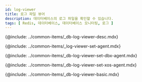 ```yaml
---
id: log-viewer
title: 로그 파일 뷰어
description: 데이터베이스의 로그 파일을 확인할 수 있습니다.
tags: [ Redis, 데이터베이스, 데이터베이스 모니터링, 로그 ]
---
```


<!-- 개요 -->
{@include: ../common-items/_db-log-viewer-desc.mdx}


<!-- 사용 설정 안내-->
{@include: ../common-items/_log-viewer-set-agent.mdx}

<!-- DBX 에이전트 -->
{@include: ../common-items/_db-log-viewer-set-dbx-agent.mdx}

<!-- XOS 에이전트 -->
{@include: ../common-items/_db-log-viewer-set-xos-agent.mdx}

<!-- 기본 화면 안내 -->
{@include: ../common-items/_db-log-viewer-basic.mdx}
